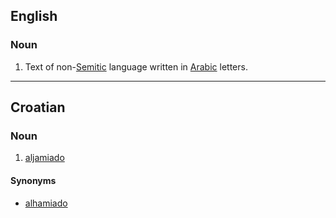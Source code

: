 ==English==
{{wikipedia|Aljamiado}}

===Noun===
{{en-noun|-}}

# Text of non-[[Semitic]] language written in [[Arabic]] letters.

----

==Croatian==

===Noun===
{{hr-noun|m}}

# [[#English|aljamiado]]

====Synonyms====
* [[alhamiado#Croatian|alhamiado]]